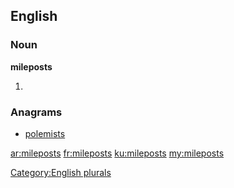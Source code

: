 ==English==

===Noun===
'''mileposts'''

# {{plural of|milepost}}

===Anagrams===
* [[polemists#English|polemists]]

[[Category:English plurals]]

[[ar:mileposts]]
[[fr:mileposts]]
[[ku:mileposts]]
[[my:mileposts]]